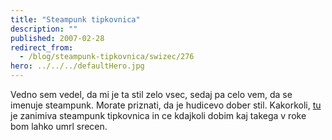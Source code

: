 ```yaml
---
title: "Steampunk tipkovnica"
description: ""
published: 2007-02-28
redirect_from:
  - /blog/steampunk-tipkovnica/swizec/276
hero: ../../../defaultHero.jpg
---
```


Vedno sem vedel, da mi je ta stil zelo vsec, sedaj pa celo vem, da se imenuje steampunk. Morate priznati, da je hudicevo dober stil. Kakorkoli, [tu](http://steampunkworkshop.com/keyboard.shtml) je zanimiva steampunk tipkovnica in ce kdajkoli dobim kaj takega v roke bom lahko umrl srecen.
